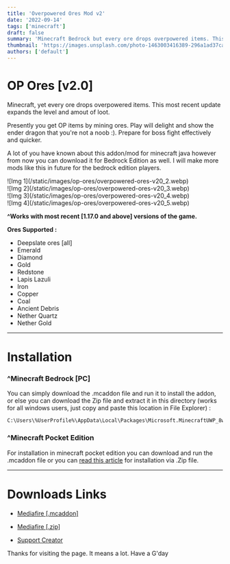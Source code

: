 ```yaml
---
title: 'Overpowered Ores Mod v2'
date: '2022-09-14'
tags: ['minecraft']
draft: false
summary: 'Minecraft Bedrock but every ore drops overpowered items. This is a port for Minecraft Java OP ores mod.'
thumbnail: 'https://images.unsplash.com/photo-1463003416389-296a1ad37ca0?crop=entropy&cs=tinysrgb&fit=crop&fm=jpg&h=480&ixid=MnwxfDB8MXxyYW5kb218MHx8bmF0dXJlLG1vdW50YWlucyx2YWxsZXl8fHx8fHwxNjk3MTk2NDc4&ixlib=rb-4.0.3&q=80&utm_campaign=api-credit&utm_medium=referral&utm_source=unsplash_source&w=854'
authors: ['default']
---
```


# OP Ores \[v2.0\]

Minecraft, yet every ore drops overpowered items. This most recent update expands the level and amout of loot.

<TOCInline toc={props.toc} asDisclosure />

Presently you get OP items by mining ores. Play will delight and show the ender dragon that you're not a noob :). Prepare for boss fight effectively and quicker.

A lot of you have known about this addon/mod for minecraft java however from now you can download it for Bedrock Edition as well. I will make more mods like this in future for the bedrock edition players.

<div>![Img 1](/static/images/op-ores/overpowered-ores-v20_2.webp)</div>

<div>![Img 2](/static/images/op-ores/overpowered-ores-v20_3.webp)</div>

<YouTube video="GmceagapC5M" />

<div>![Img 3](/static/images/op-ores/overpowered-ores-v20_4.webp)</div>

<div>![Img 4](/static/images/op-ores/overpowered-ores-v20_5.webp)</div>

**^Works with most recent \[1.17.0 and above\] versions of the game.**

**Ores Supported :**

<div>
  <ul>
    <li>Deepslate ores [all]</li>
    <li>Emerald</li>
    <li>Diamond</li>
    <li>Gold</li>
    <li>Redstone</li>
    <li>Lapis Lazuli</li>
    <li>Iron</li>
    <li>Copper</li>
    <li>Coal</li>
    <li>Ancient Debris</li>
    <li>Nether Quartz</li>
    <li>Nether Gold</li>
  </ul>
</div>

---

# Installation

### ^Minecraft Bedrock \[PC\]

You can simply download the .mcaddon file and run it to install the addon, or else you can download the Zip file and extract it in this directory (works for all windows users, just copy and paste this location in File Explorer) :

```
C:\Users\%UserProfile%\AppData\Local\Packages\Microsoft.MinecraftUWP_8wekyb3d8bbwe\LocalState\games\com.mojang\behavior_packs
```

### ^Minecraft Pocket Edition

For installation in minecraft pocket edition you can download and run the .mcaddon file or you can [read this article](https://mcpedl.com/how-to-install-minecraft-pe-mods-for-android/) for installation via .Zip file.

---

# Downloads Links

- [Mediafire \[.mcaddon\]](https://www.mediafire.com/file/8hd5sogt3cbpqr2/op_ores_v2.mcaddon/file)

- [Mediafire \[.zip\]](https://www.mediafire.com/file/1cfqb24tjpa0p73/op_ores_v2.zip/file)

- [Support Creator](https://direct-link.net/396806/overpowered-ores-v2)

Thanks for visiting the page. It means a lot. Have a G'day
